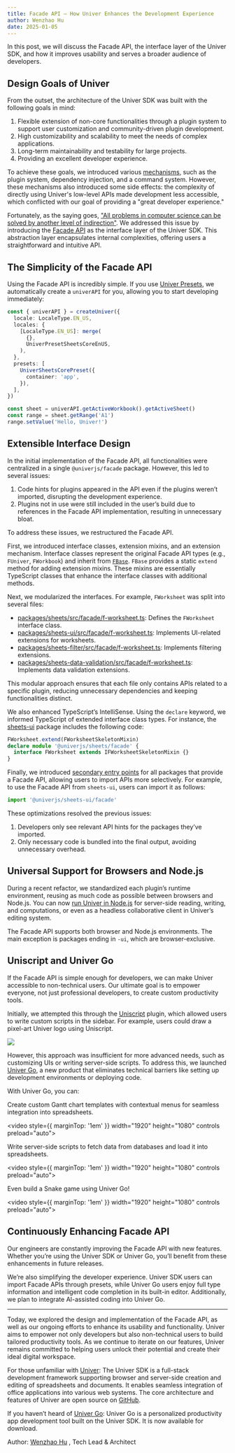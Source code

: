 ```yaml
---
title: Facade API — How Univer Enhances the Development Experience
author: Wenzhao Hu
date: 2025-01-05
---
```


In this post, we will discuss the Facade API, the interface layer of the Univer SDK, and how it improves usability and serves a broader audience of developers.

## Design Goals of Univer

From the outset, the architecture of the Univer SDK was built with the following goals in mind:

1. Flexible extension of non-core functionalities through a plugin system to support user customization and community-driven plugin development.
2. High customizability and scalability to meet the needs of complex applications.
3. Long-term maintainability and testability for large projects.
4. Providing an excellent developer experience.

To achieve these goals, we introduced various [mechanisms](/en-US/guides/recipes/architecture/univer), such as the plugin system, dependency injection, and a command system. However, these mechanisms also introduced some side effects: the complexity of directly using Univer's low-level APIs made development less accessible, which conflicted with our goal of providing a "great developer experience."

Fortunately, as the saying goes, ["All problems in computer science can be solved by another level of indirection"](https://en.wikipedia.org/wiki/Indirection#:~:text=A%20famous%20aphorism%20of%20Butler,for%20%22level%20of%20indirection%22.). We addressed this issue by introducing the [Facade API](/en-US/guides/sheets/getting-started/facade) as the interface layer of the Univer SDK. This abstraction layer encapsulates internal complexities, offering users a straightforward and intuitive API.

## The Simplicity of the Facade API

Using the Facade API is incredibly simple. If you use [Univer Presets](/en-US/guides/sheets/getting-started/installation#usage), we automatically create a `univerAPI` for you, allowing you to start developing immediately:

```typescript
const { univerAPI } = createUniver({
  locale: LocaleType.EN_US,
  locales: {
    [LocaleType.EN_US]: merge(
      {},
      UniverPresetSheetsCoreEnUS,
    ),
  },
  presets: [
    UniverSheetsCorePreset({
      container: 'app',
    }),
  ],
})

const sheet = univerAPI.getActiveWorkbook().getActiveSheet()
const range = sheet.getRange('A1')
range.setValue('Hello, Univer!')
```

## Extensible Interface Design

In the initial implementation of the Facade API, all functionalities were centralized in a single `@univerjs/facade` package. However, this led to several issues:

1. Code hints for plugins appeared in the API even if the plugins weren’t imported, disrupting the development experience.
2. Plugins not in use were still included in the user’s build due to references in the Facade API implementation, resulting in unnecessary bloat.

To address these issues, we restructured the Facade API.

First, we introduced interface classes, extension mixins, and an extension mechanism. Interface classes represent the original Facade API types (e.g., `FUniver`, `FWorkbook`) and inherit from [`FBase`](https://github.com/dream-num/univer/blob/dev/packages/core/src/facade/f-base.ts). `FBase` provides a static `extend` method for adding extension mixins. These mixins are essentially TypeScript classes that enhance the interface classes with additional methods.

Next, we modularized the interfaces. For example, `FWorksheet` was split into several files:

- [packages/sheets/src/facade/f-worksheet.ts](https://github.com/dream-num/univer/blob/dev/packages/sheets/src/facade/f-worksheet.ts): Defines the `FWorksheet` interface class.
- [packages/sheets-ui/src/facade/f-worksheet.ts](https://github.com/dream-num/univer/blob/dev/packages/sheets-ui/src/facade/f-worksheet.ts): Implements UI-related extensions for worksheets.
- [packages/sheets-filter/src/facade/f-worksheet.ts](https://github.com/dream-num/univer/blob/dev/packages/sheets-filter/src/facade/f-worksheet.ts): Implements filtering extensions.
- [packages/sheets-data-validation/src/facade/f-worksheet.ts](https://github.com/dream-num/univer/blob/dev/packages/sheets-data-validation/src/facade/f-worksheet.ts): Implements data validation extensions.

This modular approach ensures that each file only contains APIs related to a specific plugin, reducing unnecessary dependencies and keeping functionalities distinct.

We also enhanced TypeScript’s IntelliSense. Using the `declare` keyword, we informed TypeScript of extended interface class types. For instance, the [sheets-ui](https://github.com/dream-num/univer/blob/5ae246e6179df616da8e0375c22c496e2d8f21fe/packages/sheets-ui/src/facade/f-worksheet.ts#L191-L195) package includes the following code:

```typescript
FWorksheet.extend(FWorksheetSkeletonMixin)
declare module '@univerjs/sheets/facade' {
  interface FWorksheet extends IFWorksheetSkeletonMixin {}
}
```

Finally, we introduced [secondary entry points](https://github.com/dream-num/univer/blob/5ae246e6179df616da8e0375c22c496e2d8f21fe/packages/sheets-ui/package.json#L27) for all packages that provide a Facade API, allowing users to import APIs more selectively. For example, to use the Facade API from `sheets-ui`, users can import it as follows:

```typescript
import '@univerjs/sheets-ui/facade'
```

These optimizations resolved the previous issues:

1. Developers only see relevant API hints for the packages they’ve imported.
2. Only necessary code is bundled into the final output, avoiding unnecessary overhead.

## Universal Support for Browsers and Node.js

During a recent refactor, we standardized each plugin’s runtime environment, reusing as much code as possible between browsers and Node.js. You can now [run Univer in Node.js](/en-US/guides/sheets/getting-started/integrations/node) for server-side reading, writing, and computations, or even as a headless collaborative client in Univer’s editing system.

The Facade API supports both browser and Node.js environments. The main exception is packages ending in `-ui`, which are browser-exclusive.

## Uniscript and Univer Go

If the Facade API is simple enough for developers, we can make Univer accessible to non-technical users. Our ultimate goal is to empower everyone, not just professional developers, to create custom productivity tools.

Initially, we attempted this through the [Uniscript](/en-US/guides/sheets/features/uniscript) plugin, which allowed users to write custom scripts in the sidebar. For example, users could draw a pixel-art Univer logo using Uniscript.

![](./facade/examples-sheets-uniscript.gif)

However, this approach was insufficient for more advanced needs, such as customizing UIs or writing server-side scripts. To address this, we launched [Univer Go](https://go.univer.ai), a new product that eliminates technical barriers like setting up development environments or deploying code.

With Univer Go, you can:

Create custom Gantt chart templates with contextual menus for seamless integration into spreadsheets.

<video style={{ marginTop: '1em' }} width="1920" height="1080" controls preload="auto">
  <source src="./facade/template-demo.mov" type="video/mp4" />
</video>

Write server-side scripts to fetch data from databases and load it into spreadsheets.

<video style={{ marginTop: '1em' }} width="1920" height="1080" controls preload="auto">
  <source src="./facade/database-demo.mp4" type="video/mp4" />
</video>

Even build a Snake game using Univer Go!

<video style={{ marginTop: '1em' }} width="1920" height="1080" controls preload="auto">
  <source src="./facade/snake-demo.mp4" type="video/mp4" />
</video>

## Continuously Enhancing Facade API

Our engineers are constantly improving the Facade API with new features. Whether you’re using the Univer SDK or Univer Go, you’ll benefit from these enhancements in future releases.

We’re also simplifying the developer experience. Univer SDK users can import Facade APIs through presets, while Univer Go users enjoy full type information and intelligent code completion in its built-in editor. Additionally, we plan to integrate AI-assisted coding into Univer Go.

---

Today, we explored the design and implementation of the Facade API, as well as our ongoing efforts to enhance its usability and functionality. Univer aims to empower not only developers but also non-technical users to build tailored productivity tools. As we continue to iterate on our features, Univer remains committed to helping users unlock their potential and create their ideal digital workspace.

For those unfamiliar with [Univer](https://univer.ai): The Univer SDK is a full-stack development framework supporting browser and server-side creation and editing of spreadsheets and documents. It enables seamless integration of office applications into various web systems. The core architecture and features of Univer are open source on [GitHub](https://github.com/dream-num/univer).

If you haven’t heard of [Univer Go](https://go.univer.ai/en): Univer Go is a personalized productivity app development tool built on the Univer SDK. It is now available for download.

Author: [Wenzhao Hu](https://github.com/wzhudev) , Tech Lead & Architect
